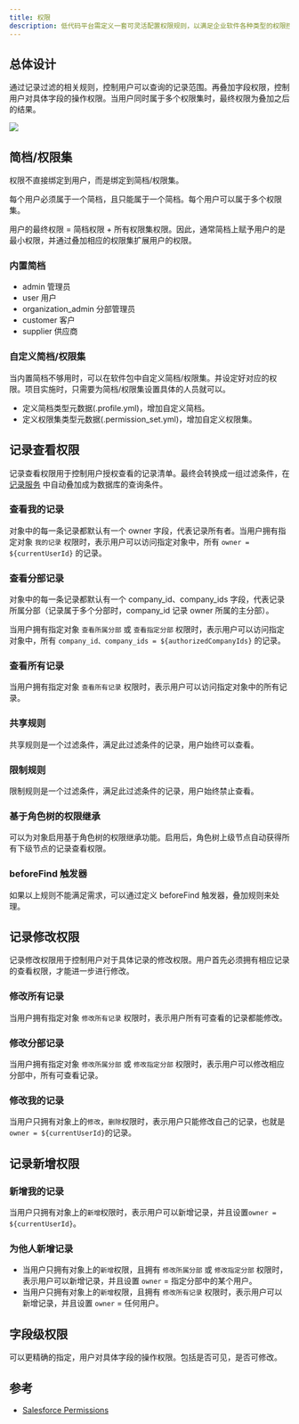 ```yaml
---
title: 权限
description: 低代码平台需定义一套可灵活配置权限规则，以满足企业软件各种类型的权限控制需求，同时需要兼顾系统性能。
---
```



## 总体设计

通过记录过滤的相关规则，控制用户可以查询的记录范围。再叠加字段权限，控制用户对具体字段的操作权限。当用户同时属于多个权限集时，最终权限为叠加之后的结果。

<img src={SteedosPermissions}/>

## 简档/权限集

权限不直接绑定到用户，而是绑定到简档/权限集。

每个用户必须属于一个简档，且只能属于一个简档。每个用户可以属于多个权限集。

用户的最终权限 = 简档权限 + 所有权限集权限。因此，通常简档上赋予用户的是最小权限，并通过叠加相应的权限集扩展用户的权限。

### 内置简档

- admin 管理员
- user 用户
- organization_admin 分部管理员
- customer 客户
- supplier 供应商

### 自定义简档/权限集

当内置简档不够用时，可以在软件包中自定义简档/权限集。并设定好对应的权限。项目实施时，只需要为简档/权限集设置具体的人员就可以。

- 定义简档类型元数据(.profile.yml)，增加自定义简档。
- 定义权限集类型元数据(.permission_set.yml)，增加自定义权限集。

## 记录查看权限

记录查看权限用于控制用户授权查看的记录清单。最终会转换成一组过滤条件，在 [记录服务](./service-records) 中自动叠加成为数据库的查询条件。

### 查看我的记录

对象中的每一条记录都默认有一个 owner 字段，代表记录所有者。当用户拥有指定对象 `我的记录` 权限时，表示用户可以访问指定对象中，所有 `owner = ${currentUserId}` 的记录。

### 查看分部记录

对象中的每一条记录都默认有一个 company_id、company_ids 字段，代表记录所属分部（记录属于多个分部时，company_id 记录 owner 所属的主分部）。

当用户拥有指定对象 `查看所属分部` 或 `查看指定分部` 权限时，表示用户可以访问指定对象中，所有 `company_id、company_ids = ${authorizedCompanyIds}` 的记录。

### 查看所有记录

当用户拥有指定对象 `查看所有记录` 权限时，表示用户可以访问指定对象中的所有记录。

### 共享规则

共享规则是一个过滤条件，满足此过滤条件的记录，用户始终可以查看。

### 限制规则

限制规则是一个过滤条件，满足此过滤条件的记录，用户始终禁止查看。

### 基于角色树的权限继承

可以为对象启用基于角色树的权限继承功能。启用后，角色树上级节点自动获得所有下级节点的记录查看权限。

### beforeFind 触发器

如果以上规则不能满足需求，可以通过定义 beforeFind 触发器，叠加规则来处理。

## 记录修改权限

记录修改权限用于控制用户对于具体记录的修改权限。用户首先必须拥有相应记录的查看权限，才能进一步进行修改。

### 修改所有记录

当用户拥有指定对象 `修改所有记录` 权限时，表示用户所有可查看的记录都能修改。

### 修改分部记录

当用户拥有指定对象 `修改所属分部` 或 `修改指定分部` 权限时，表示用户可以修改相应分部中，所有可查看记录。

### 修改我的记录

当用户只拥有对象上的`修改`，`删除`权限时，表示用户只能修改自己的记录，也就是`owner = ${currentUserId}`的记录。

## 记录新增权限

### 新增我的记录

当用户只拥有对象上的`新增`权限时，表示用户可以新增记录，并且设置`owner = ${currentUserId}`。

### 为他人新增记录

- 当用户只拥有对象上的`新增`权限，且拥有 `修改所属分部` 或 `修改指定分部` 权限时，表示用户可以新增记录，并且设置 `owner` = 指定分部中的某个用户。
- 当用户只拥有对象上的`新增`权限，且拥有 `修改所有记录` 权限时，表示用户可以新增记录，并且设置 `owner` = 任何用户。

## 字段级权限

可以更精确的指定，用户对具体字段的操作权限。包括是否可见，是否可修改。

## 参考

- [Salesforce Permissions](https://help.salesforce.com/s/articleView?id=sf.security_data_access_mgmt.htm&type=5)